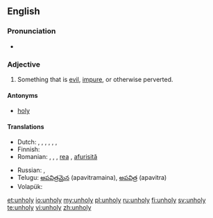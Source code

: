 ==English==

===Pronunciation===
* {{rhymes|əʊli}}

===Adjective===
{{en-adj|unhol|ier|more}}

# Something that is [[evil]], [[impure]], or otherwise perverted.

====Antonyms====
* [[holy]]

====Translations====
{{trans-top|something that is [[evil]]}}
* Dutch: {{t|nl|euvel}}, {{t|nl|kwaad}}, {{t|nl|kwaadaardig}}, {{t|nl|boos}}, {{t|nl|boosaardig}}, {{t|nl|slecht}}, {{t|nl|onheilig}}
* Finnish: {{t-|fi|epäpyhä}}
* Romanian: {{t+|ro|rău|m|n}}, {{t-|ro|nesfânt}} {{m|n}}, {{t-|ro|afurisit}} {{m|n}}, [[rea]] {{f}}, [[afurisită]] {{f}}
{{trans-mid}}
* Russian: {{t+|ru|нечестивый|sc=Cyrl}}, {{t+|ru|порочный|sc=Cyrl}}
* Telugu: [[అపవిత్రమైన]] (apavitramaina), [[అపవిత్ర]] (apavitra)
* Volapük: {{t+|vo|nesaludik}}
{{trans-bottom}}

[[et:unholy]]
[[io:unholy]]
[[my:unholy]]
[[pl:unholy]]
[[ru:unholy]]
[[fi:unholy]]
[[sv:unholy]]
[[te:unholy]]
[[vi:unholy]]
[[zh:unholy]]